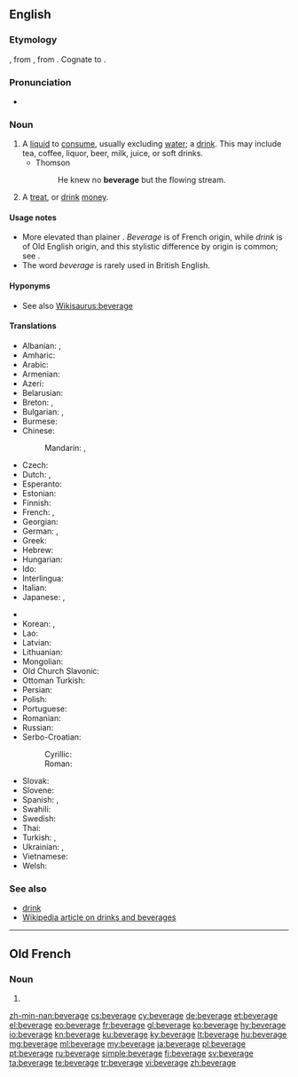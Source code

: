 ==English==

===Etymology===
{{etyl|fro|en}} {{term|bevrage|lang=fro}}, from {{term|boivre||to drink|lang=fro}}, from {{etyl|la|en}} {{m|la|bibō}}. Cognate to {{term|imbibe|lang=en}}.

===Pronunciation===
* {{audio|en-us-beverage.ogg|Audio (US)|lang=en}}

===Noun===
{{en-noun}}

# A [[liquid]] to [[consume]], usually excluding [[water]]; a [[drink]]. This may include tea, coffee, liquor, beer, milk, juice, or soft drinks.
#* Thomson
#*: He knew no '''beverage''' but the flowing stream.
# {{context|slang|archaic|lang=en}} A [[treat]], or [[drink]] [[money]].

====Usage notes====
* More elevated than plainer {{term|drink}}. ''Beverage'' is of French origin, while ''drink'' is of Old English origin, and this stylistic difference by origin is common; see {{w|list of English words with dual French and Anglo-Saxon variations}}.
* The word ''beverage'' is rarely used in British English.

====Hyponyms====
* See also [[Wikisaurus:beverage]]

====Translations====
{{trans-top|a drink}}
* Albanian: {{t|sq|pije|f}}, {{t|sq|dhallë|f}}
* Amharic: {{t|am|መጠጥ|sc=Ethi}}
* Arabic: {{t|ar|مَشْرُوب|m|tr=mašrūb|sc=Arab}}
* Armenian: {{t|hy|խմիչք|sc=Armn}}
* Azeri: {{t+|az|içki}}
* Belarusian: {{t|be|напо́й|m|sc=Cyrl}}
* Breton: {{t+|br|boeson|m}}, {{t+|br|evaj|m}}
* Bulgarian: {{t+|bg|напи́тка|f}}, {{t+|bg|питие́|n}}
* Burmese: {{t+|my|ယမကာ|sc=Mymr}}
* Chinese:
*: Mandarin: {{t+|cmn|飲料|sc=Hani}}, {{t|cmn|饮料|tr=yǐnliào|sc=Hani}}
* Czech: {{t+|cs|nápoj|m}}
* Dutch: {{t+|nl|drankje|n}}, {{t+|nl|drank}}
* Esperanto: {{t|eo|trinkaĵo}}
* Estonian: {{t+|et|jook}}
* Finnish: {{t+|fi|juoma}}
* French: {{t+|fr|boisson|f}}, {{t+|fr|breuvage|m}}
* Georgian: {{t+|ka|სასმელი|sc=Geor}}
* German: {{t+|de|Getränk}}, {{t|de|Drink|m}}
* Greek: {{t+|el|ποτό|n}}
* Hebrew: {{t+|he|משקה|m|tr=mashqe}}
* Hungarian: {{t+|hu|ital}}
* Ido: {{t+|io|drinkajo}}
* Interlingua: {{t|ia|bibita}}
* Italian: {{t+|it|bevanda}}
* Japanese: {{t+|ja|飲料|tr=いんりょう, inryō}}, {{t|ja|ドリンク|tr=dorinku|sc=Jpan}}
{{trans-mid}}
* {{trreq|km}}
* Korean: {{t+|ko|음료|sc=Kore}}, {{t|ko|마실 것|sc=Kore}}
* Lao: {{t+|lo|ເຄື່ອງດື່ມ|sc=Laoo}}
* Latvian: {{t|lv|dzēriens|m}}
* Lithuanian: {{t+|lt|gėrimas|m}}
* Mongolian: {{t|mn|ундаа|sc=Cyrl}}
* Old Church Slavonic: {{t|cu|пиво|n|tr=pivo|sc=Cyrs}}
* Ottoman Turkish: {{t|ota|meşrubat|sc=ota-Arab}}
* Persian: {{t+|fa|نوشابه|tr=nušâbe}}
* Polish: {{t+|pl|napój|m}}
* Portuguese: {{t+|pt|bebida|f}}
* Romanian: {{t+|ro|băutură|f}}
* Russian: {{t+|ru|напи́ток|m}}
* Serbo-Croatian:
*: Cyrillic: {{t|sh|напитак|m}}
*: Roman: {{t+|sh|napitak}}
* Slovak: {{t|sk|nápoj|m}}
* Slovene: {{t+|sl|pijača|f}}
* Spanish: {{t+|es|bebida|f}}, {{t+|es|trago|m}}
* Swahili: {{t+|sw|kinywaji}}
* Swedish: {{t+|sv|dryck|c}}
* Thai: {{t+|th|เครื่องดื่ม|tr=krêuang-dèum|sc=Thai}}
* Turkish: {{t+|tr|içecek}}, {{t+|tr|meşrubat}}
* Ukrainian: {{t|uk|на́пій|m|sc=Cyrl}}, {{t|uk|напи́ток|m|sc=Cyrl}}
* Vietnamese: {{t|vi|nước giải khát}}
* Welsh: {{t+|cy|diod|f}}
{{trans-bottom}}

===See also===
* [[drink]]
* [[:w:Drink|Wikipedia article on drinks and beverages]]

----

==Old French==

===Noun===
{{fro-noun|m}}

# {{alternative form of|bevrage|lang=fro}}

[[zh-min-nan:beverage]]
[[cs:beverage]]
[[cy:beverage]]
[[de:beverage]]
[[et:beverage]]
[[el:beverage]]
[[eo:beverage]]
[[fr:beverage]]
[[gl:beverage]]
[[ko:beverage]]
[[hy:beverage]]
[[io:beverage]]
[[kn:beverage]]
[[ku:beverage]]
[[ky:beverage]]
[[lt:beverage]]
[[hu:beverage]]
[[mg:beverage]]
[[ml:beverage]]
[[my:beverage]]
[[ja:beverage]]
[[pl:beverage]]
[[pt:beverage]]
[[ru:beverage]]
[[simple:beverage]]
[[fi:beverage]]
[[sv:beverage]]
[[ta:beverage]]
[[te:beverage]]
[[tr:beverage]]
[[vi:beverage]]
[[zh:beverage]]